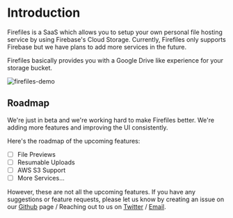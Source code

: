 
# Introduction
Firefiles is a SaaS which allows you to setup your own personal file hosting service by using Firebase's Cloud Storage. Currently, Firefiles only supports Firebase but we have plans to add more services in the future.

Firefiles basically provides you with a Google Drive like experience for your storage bucket.

![firefiles-demo](/firefiles-demo.png)

## Roadmap

We're just in beta and we're working hard to make Firefiles better. We're adding more features and improving the UI consistently.

Here's the roadmap of the upcoming features:  
- [ ] File Previews
- [ ] Resumable Uploads
- [ ] AWS S3 Support
- [ ] More Services...

However, these are not all the upcoming features. If you have any suggestions or feature requests, please let us know by creating an issue on our [Github](https://github.com/faisalsayed10/firefiles) page / Reaching out to us on [Twitter](https://twitter.com/faisal_sayed05) / [Email](mailto://firefiles-support@fayd.me).